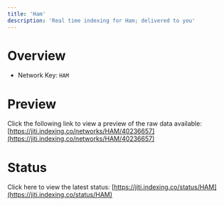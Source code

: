 ```yaml
---
title: 'Ham'
description: 'Real time indexing for Ham; delivered to you'
---
```


# Overview
- Network Key: `HAM`

# Preview
Click the following link to view a preview of the raw data available: [https://jiti.indexing.co/networks/HAM/40236657](https://jiti.indexing.co/networks/HAM/40236657)

# Status
Click here to view the latest status: [https://jiti.indexing.co/status/HAM](https://jiti.indexing.co/status/HAM)
